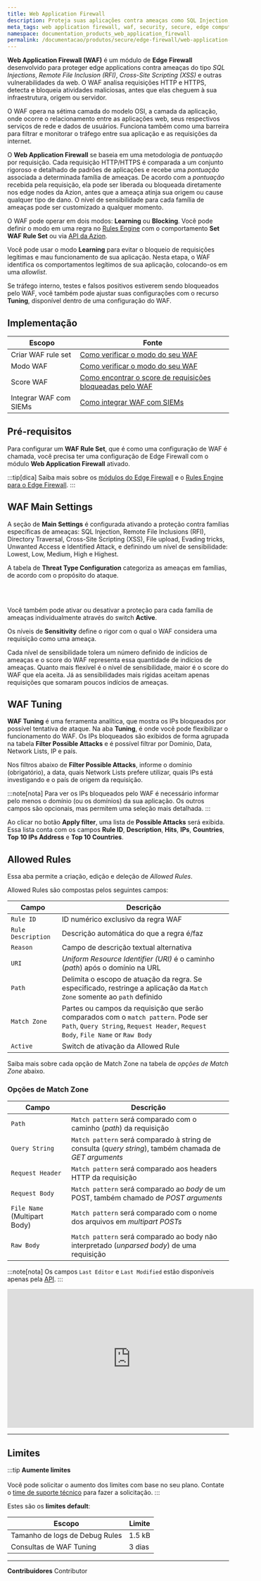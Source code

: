 ```yaml
---
title: Web Application Firewall
description: Proteja suas aplicações contra ameaças como SQL Injection, Remote File Inclusion (RFI), Cross-Site Scripting (XSS) e outras com Azion Web Application Firewall.
meta_tags: web application firewall, waf, security, secure, edge computing
namespace: documentation_products_web_application_firewall
permalink: /documentacao/produtos/secure/edge-firewall/web-application-firewall/
---
```



**Web Application Firewall (WAF)** é um módulo de **Edge Firewall** desenvolvido para proteger edge applications contra ameaças do tipo *SQL Injections*, *Remote File Inclusion (RFI)*, *Cross-Site Scripting (XSS)* e outras vulnerabilidades da web. O WAF analisa requisições HTTP e HTTPS, detecta e bloqueia atividades maliciosas, antes que elas cheguem à sua infraestrutura, origem ou servidor.

O WAF opera na sétima camada do modelo OSI, a camada da aplicação, onde ocorre o relacionamento entre as aplicações web, seus respectivos serviços de rede e dados de usuários. Funciona também como uma barreira para filtrar e monitorar o tráfego entre sua aplicação e as requisições da internet.

O **Web Application Firewall** se baseia em uma metodologia de *pontuação* por requisição. Cada requisição HTTP/HTTPS é comparada a um conjunto rigoroso e detalhado de padrões de aplicações e recebe uma *pontuação* associada a determinada família de ameaças. De acordo com a *pontuação* recebida pela requisição, ela pode ser liberada ou bloqueada diretamente nos edge nodes da Azion, antes que a ameaça atinja sua origem ou cause qualquer tipo de dano. O nível de sensibilidade para cada família de ameaças pode ser customizado a qualquer momento.

O WAF pode operar em dois modos: **Learning** ou **Blocking**. Você pode definir o modo em uma regra no [Rules Engine](/pt-br/documentacao/produtos/secure/edge-firewall/rules-engine/) com o comportamento **Set WAF Rule Set** ou via [API da Azion](https://api.azion.com/#cee49f12-e1d1-4d93-b117-2ef4554121b6).

Você pode usar o modo **Learning** para evitar o bloqueio de requisições legítimas e mau funcionamento de sua aplicação. Nesta etapa, o WAF identifica os comportamentos legítimos de sua aplicação, colocando-os em uma *allowlist*.

Se tráfego interno, testes e falsos positivos estiverem sendo bloqueados pelo WAF, você também pode ajustar suas configurações com o recurso **Tuning**, disponível dentro de uma configuração do WAF.

## Implementação

| Escopo | Fonte |
| ------ | ----- |
| Criar WAF rule set | [Como verificar o modo do seu WAF](/pt-br/documentacao/produtos/guias/secure/criar-waf-rule-set) |
| Modo WAF | [Como verificar o modo do seu WAF](/pt-br/documentacao/produtos/guias/como-verificar-modo-do-seu-waf/) |
| Score WAF | [Como encontrar o score de requisições bloqueadas pelo WAF](/pt-br/documentacao/produtos/guias/como-encontrar-score-de-requisicoes-bloqueadas-pelo-waf/) |
| Integrar WAF com SIEMs | [Como integrar WAF com SIEMs](/pt-br/documentacao/produtos/secure/automarizar/integrar-siems/) |

## Pré-requisitos

Para configurar um **WAF Rule Set**, que é como uma configuração de WAF é chamada, você precisa ter uma configuração de Edge Firewall com o módulo **Web Application Firewall** ativado.

:::tip[dica]
Saiba mais sobre os [módulos do Edge Firewall](/pt-br/documentacao/produtos/secure/edge-firewall/) e o [Rules Engine para o Edge Firewall](/pt-br/documentacao/produtos/secure/edge-firewall/rules-engine/).
:::

<LinkButton outlined link="/pt-br/documentacao/produtos/guias/secure/edge-firewall-definir-main-settings/" label="consulte o guia configurar edge firewall" variant="secondary" />

## WAF Main Settings

A seção de **Main Settings** é configurada ativando a proteção contra famílias específicas de ameaças: SQL Injection, Remote File Inclusions (RFI), Directory Traversal, Cross-Site Scripting (XSS), File upload, Evading tricks, Unwanted Access e Identified Attack, e definindo um nível de sensibilidade: Lowest, Low, Medium, High e Highest.

A tabela de **Threat Type Configuration** categoriza as ameaças em famílias, de acordo com o propósito do ataque.

<LinkButton outlined link="/pt-br/documentacao/produtos/secure/edge-firewall/web-application-firewall/rule-sets/#tipos-de-ameacas" label="saiba mais sobre os tipos de ameaça" variant="secondary" /> <br></br>

<LinkButton outlined link="/pt-br/documentacao/produtos/guias/secure/criar-waf-rule-set/" label="consulte o guia sobre criar rule set" variant="secondary" />

Você também pode ativar ou desativar a proteção para cada família de ameaças individualmente através do switch **Active**.

Os níveis de **Sensitivity** define o rigor com o qual o WAF considera uma requisição como uma ameaça. 

Cada nível de sensibilidade tolera um número definido de indícios de ameaças e o score do WAF representa essa quantidade de indícios de ameaças. Quanto mais flexível é o nível de sensibilidade, maior é o score do WAF que ela aceita. Já as sensibilidades mais rígidas aceitam apenas requisições que somaram poucos indícios de ameaças.

<LinkButton outlined link="/pt-br/documentacao/produtos/secure/edge-firewall/web-application-firewall/rule-sets/#niveis-de-sensibilidade" label="saiba mais sobre níveis de sensibilidade" variant="secondary" />

## WAF Tuning

**WAF Tuning** é uma ferramenta analítica, que mostra os IPs bloqueados por possível tentativa de ataque. Na aba **Tuning**, é onde você pode flexibilizar o funcionamento do WAF. Os IPs bloqueados são exibidos de forma agrupada na tabela **Filter Possible Attacks** e é possível filtrar por Domínio, Data, Network Lists, IP e país.

<LinkButton outlined link="/pt-br/documentacao/produtos/guias/secure/tune-waf/" label="consulte o guia fazer tuning do WAF" variant="secondary" /> 

Nos filtros abaixo de **Filter Possible Attacks**, informe o domínio (obrigatório), a data, quais Network Lists prefere utilizar, quais IPs está investigando e o país de origem da requisição. 

:::note[nota]
Para ver os IPs bloqueados pelo WAF é necessário informar pelo menos o domínio (ou os domínios) da sua aplicação. Os outros campos são opcionais, mas permitem uma seleção mais detalhada.
:::

Ao clicar no botão **Apply filter**, uma lista de **Possible Attacks** será exibida. Essa lista conta com os campos **Rule ID**, **Description**, **Hits**, **IPs**, **Countries**, **Top 10 IPs Address** e **Top 10 Countries**.

<LinkButton outlined link="/pt-br/documentacao/produtos/secure/edge-firewall/web-application-firewall/custom-allowed-rules/" label="saiba mais sobre Custom Allowed Rules do WAF" variant="secondary" />

## Allowed Rules

Essa aba permite a criação, edição e deleção de *Allowed Rules*.

Allowed Rules são compostas pelos seguintes campos:

| Campo | Descrição |
| ----- | --------- |
| `Rule ID` | ID numérico exclusivo da regra WAF | 
| `Rule Description` | Descrição automática do que a regra é/faz |
| `Reason` | Campo de descrição textual alternativa |
| `URI` | *Uniform Resource Identifier (URI)* é o caminho (*path*) após o domínio na URL |
| `Path` | Delimita o escopo de atuação da regra. Se especificado, restringe a aplicação da `Match Zone` somente ao `path` definido |
| `Match Zone` | Partes ou campos da requisição que serão comparados com o `match pattern`. Pode ser `Path`, `Query String`, `Request Header`, `Request Body`, `File Name` or `Raw Body` |
| `Active` | Switch de ativação da Allowed Rule |

Saiba mais sobre cada opção de Match Zone na tabela de *opções de Match Zone* abaixo.

### Opções de Match Zone

| Campo | Descrição |
| ----- | --------- |
| `Path` | `Match pattern` será comparado com o caminho (*path*) da requisição |
| `Query String` | `Match pattern` será comparado à string de consulta (*query string*), também chamada de *GET arguments* |
| `Request Header` | `Match pattern` será comparado aos headers HTTP da requisição | 
| `Request Body` | `Match pattern` será comparado ao *body* de um POST, também chamado de *POST arguments* |
| `File Name` (Multipart Body) | `Match pattern` será comparado com o nome dos arquivos em *multipart POSTs* |
| `Raw Body` | `Match pattern` será comparado ao body não interpretado (*unparsed body*) de uma requisição |

:::note[nota]
Os campos `Last Editor` e `Last Modified` estão disponíveis apenas pela [API](https://api.azion.com).
:::

<iframe width="560" height="315" src="https://www.youtube.com/embed/EFxq5Woc_Dg" loading="lazy" title="Introduction to WAF setup and configuration" frameborder="0" allow="accelerometer; autoplay; clipboard-write; encrypted-media; gyroscope; picture-in-picture; web-share" allowfullscreen></iframe>

---

## Limites

:::tip
**Aumente limites** <br></br>
Você pode solicitar o aumento dos limites com base no seu plano. Contate o [time de suporte técnico](/pt-br/documentacao/servicos/suporte/) para fazer a solicitação.
:::

Estes são os **limites default**:

| Escopo | Limite |
| ------ | ------ |
| Tamanho de logs de Debug Rules | 1.5 kB |
| Consultas de WAF Tuning | 3 dias |

---


**Contribuidores** <ContributorList>Contributor</ContributorList>
